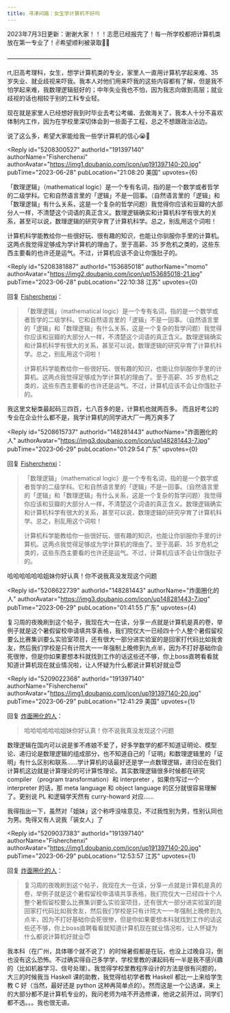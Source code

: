 ```yaml
---
title: 寻津问路｜女生学计算机不好吗
---
```



<Forum groupName="大学不后悔学这个..." groupUrl="https://www.douban.com/group/728546/" archivedAt="2025-05-16T14:27:41.627Z">
  <Post
    id="290751384"
    title="寻津问路｜女生学计算机不好吗"
    url="https://www.douban.com/group/topic/290751384/?_spm_id=MjM2MzAzMTQ2"
    pubTime="2024-06-25"
    highlightUserId="191397140"
  >
2023年7月3日更新：谢谢大家！！！志愿已经报完了！每一所学校都把计算机类放在第一专业了！✌️希望顺利被录取🥰🥰

――――――――――――――

rt,旧高考理科，女生，想学计算机类的专业，家里人一直用计算机学起来难、35岁失业、就业歧视来吓我。我本人对他们用来吓我的这些内容都有了解，但是我不怕学起来难，我数理逻辑挺好的；中年失业我也不怕，因为我志向做到高层；就业歧视的话也相较于别的工科专业轻。

现在就是家里人已经想好我到时毕业去考公考编、去做海关了，我本人十分不喜欢体制内工作，因为在学校里深切体会到一些面子工程，总之不想跟政治沾边。

说了这么多，希望大家能给我一些学计算机的信心😭🥺

<Reply
  id="5208300527"
  authorId="191397140"
  authorName="Fisherchenxi"
  authorAvatar="https://img1.doubanio.com/icon/up191397140-20.jpg"
  pubTime="2023-06-28"
  pubLocation="21:08:20 美国"
  upvotes={6}
>
「数理逻辑」（mathematical
logic）是一个专有名词，指的是一个数学或者哲学的二级学科。它和自然语言里的「逻辑」不是一回事。（自然语言里的「逻辑」和「数理逻辑」有什么关系，这是一个复杂的哲学问题）我觉得你应该和豆瓣的大部分人一样，不清楚这个词语的真正含义。数理逻辑确实和计算机科学有很大的关系，甚至可以说，数理逻辑的研究孕育了计算机科学。总之，别乱用这个词啦！

计算机科学能教给你一些很好玩、很有趣的知识，也能让你驯服你手里的计算机。这两点我觉得足够成为学计算机的理由了。至于高薪、35
岁危机之类的，这些东西主要看的也许还是运气。不过，计算机应该不会让你饿肚子的。
</Reply>

<Reply
  id="5208381887"
  authorId="153685018"
  authorName="momo"
  authorAvatar="https://img2.doubanio.com/icon/up153685018-21.jpg"
  pubTime="2023-06-28"
  pubLocation="22:10:38 江苏"
  upvotes={0}
>
回复 [Fisherchenxi](https://www.douban.com/people/191397140/)：
 > 「数理逻辑」（mathematical
> logic）是一个专有名词，指的是一个数学或者哲学的二级学科。它和自然语言里的「逻辑」不是一回事。（自然语言里的「逻辑」和「数理逻辑」有什么关系，这是一个复杂的哲学问题）我觉得你应该和豆瓣的大部分人一样，不清楚这个词语的真正含义。数理逻辑确实和计算机科学有很大的关系，甚至可以说，数理逻辑的研究孕育了计算机科学。总之，别乱用这个词啦！
> 
> 计算机科学能教给你一些很好玩、很有趣的知识，也能让你驯服你手里的计算机。这两点我觉得足够成为学计算机的理由了。至于高薪、35
> 岁危机之类的，这些东西主要看的也许还是运气。不过，计算机应该不会让你饿肚子的。

我这里文秘类最起码三四百，七八百多的是，计算机也就两百多。
而且好考公的专业在企业什么都不是，我学计算机的同学进大厂一两万爽多了
</Reply>

<Reply
  id="5208615737"
  authorId="148281443"
  authorName="炸面圈化的人"
  authorAvatar="https://img3.doubanio.com/icon/up148281443-7.jpg"
  pubTime="2023-06-29"
  pubLocation="01:29:54 广东"
  upvotes={0}
>
回复 [Fisherchenxi](https://www.douban.com/people/191397140/)：
 > 「数理逻辑」（mathematical
> logic）是一个专有名词，指的是一个数学或者哲学的二级学科。它和自然语言里的「逻辑」不是一回事。（自然语言里的「逻辑」和「数理逻辑」有什么关系，这是一个复杂的哲学问题）我觉得你应该和豆瓣的大部分人一样，不清楚这个词语的真正含义。数理逻辑确实和计算机科学有很大的关系，甚至可以说，数理逻辑的研究孕育了计算机科学。总之，别乱用这个词啦！
> 
> 计算机科学能教给你一些很好玩、很有趣的知识，也能让你驯服你手里的计算机。这两点我觉得足够成为学计算机的理由了。至于高薪、35
> 岁危机之类的，这些东西主要看的也许还是运气。不过，计算机应该不会让你饿肚子的。

哈哈哈哈哈哈姐妹你好认真！你不说我真没发现这个问题
</Reply>

<Reply
  id="5208622739"
  authorId="148281443"
  authorName="炸面圈化的人"
  authorAvatar="https://img3.doubanio.com/icon/up148281443-7.jpg"
  pubTime="2023-06-29"
  pubLocation="01:41:55 广东"
  upvotes={4}
>
复习周的夜晚刷到这个帖子，我现在大一在读，分享一点就是计算机是真的卷，举例子就是这个暑假留校申请填共享表格，我们院仅大一已经四十个人整个暑假留校要么比赛集训要么实验室项目，还有很大一部分进实验室的是回家打代码比如我舍友，然后我们学校是只有计院大一一年强制上晚修到九点半，因为不打好基础你会死很惨，但是你如果要想本科就找到工作的话这些还不够，你上boss直聘看看就知道计算机现在就业情况啦，让人怀疑为什么都说计算机好就业😇
</Reply>

<Reply
  id="5209022368"
  authorId="191397140"
  authorName="Fisherchenxi"
  authorAvatar="https://img1.doubanio.com/icon/up191397140-20.jpg"
  pubTime="2023-06-29"
  pubLocation="12:41:29 美国"
  upvotes={1}
>
回复 [炸面圈化的人](https://www.douban.com/people/148281443/)：
 > 哈哈哈哈哈哈姐妹你好认真！你不说我真没发现这个问题

数理逻辑在国内可以说是爹不疼娘不爱了，好多学数学的都不知道证明论、模型论、递归论是数理逻辑的组成部分，也不知道自己的「证明」和数理逻辑里的「证明」有什么区别和联系......学计算机的话最好还是学一点数理逻辑，递归论在我们计算机这边就是计算理论的可计算性理论。其实数理逻辑很多时候都在研究
compiler （program transformation）和 interpreter ，如果你写过一个
interpreter 的话，那 meta language 和 object language
的区分就很容易理解了。更别说 PL 和逻辑学天然有 curry-howard 对应......

我得指出一下，虽然对「姐妹」这个称呼没啥意见，不过我性别为男，性别认同也为男。免得又有人说我「装女人」了
</Reply>

<Reply
  id="5209037383"
  authorId="191397140"
  authorName="Fisherchenxi"
  authorAvatar="https://img1.doubanio.com/icon/up191397140-20.jpg"
  pubTime="2023-06-29"
  pubLocation="12:53:57 江苏"
  upvotes={1}
>
回复 [炸面圈化的人](https://www.douban.com/people/148281443/)：
 > 复习周的夜晚刷到这个帖子，我现在大一在读，分享一点就是计算机是真的卷，举例子就是这个暑假留校申请填共享表格，我们院仅大一已经四十个人整个暑假留校要么比赛集训要么实验室项目，还有很大一部分进实验室的是回家打代码比如我舍友，然后我们学校是只有计院大一一年强制上晚修到九点半，因为不打好基础你会死很惨，但是你如果要想本科就找到工作的话这些还不够，你上boss直聘看看就知道计算机现在就业情况啦，让人怀疑为什么都说计算机好就业😇

我本科（在广州，具体哪个就不说了）的时候暑假都是在玩，也没上过晚自习，倒也没有这么恐怖。不过确实得自己多学学，学校里教的课起码有一半是我不感兴趣的（比如机器学习、信号处理）。我觉得学校里教程序设计的方法是很有问题的，大三的时候我当
Haskell 课的助教，我觉得给初学者教 Haskell 都比一上来给学生教 C
好（当然，最好还是 python
这种再简单点的）。然而这是一个公选课，来上的大部分都不是计算机专业的，我问老师为啥不开选修课，他说之前开过，同学们都不选。。。我也很无语。
</Reply>
  </Post>
</Forum>
